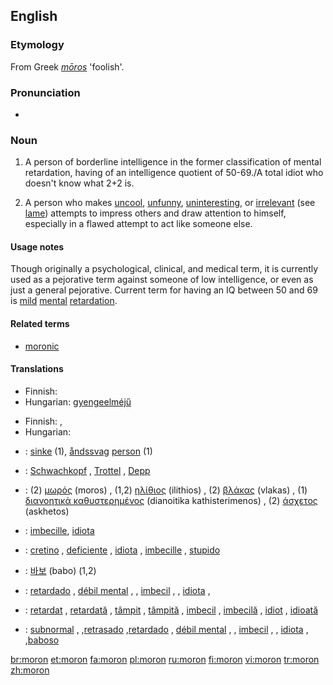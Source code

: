 {{see|mörön}}
{{wikipedia|Moron (psychology)}}
==English==

===Etymology===
From Greek ''[[mōros]]'' 'foolish'.

===Pronunciation===
* {{IPA|/mɔrɒn/}}

===Noun===
{{en-noun}}


# {{obsolete}} A person of borderline intelligence in the former classification of mental retardation, having of an intelligence quotient of 50-69./A total idiot who doesn't know what 2+2 is.
# {{informal}} A person who makes [[uncool]], [[unfunny]], [[uninteresting]], or [[irrelevant]] (see [[lame]]) attempts to impress others and draw attention to himself, especially in a flawed attempt to act like someone else.

====Usage notes====
Though originally a psychological, clinical, and medical term, it is currently used as a pejorative term against someone of low intelligence, or even as just a general pejorative. Current term for having an IQ between 50 and 69 is [[mild]] [[mental]] [[retardation]].

====Related terms====
*[[moronic]]

====Translations====
{{trans-top|a person of borderline intelligence}}
* Finnish: {{t|fi|lievästi}} {{t-|fi|kehitysvammainen}}
* Hungarian: [[gyengeelméjű]]
{{trans-mid}}
{{trans-bottom}}

{{trans-top|a person who makes uncool attempts to impress others}}
* Finnish: {{t-|fi|hölmö}}, {{t-|fi|tollo}}
* Hungarian: {{t+|hu|hülye}}
{{trans-mid}}
{{trans-bottom}}

{{checktrans-top}}
*{{ttbc|Danish}}: [[sinke]] (1), [[åndssvag]] [[person]] (1)
*{{ttbc|German}}: [[Schwachkopf]] {{m}}, [[Trottel]] {{m}}, [[Depp]] {{m}}
*{{ttbc|Greek}}: (2) [[μωρός]] (moros) {{m}}, (1,2) [[ηλίθιος]] (ilithios) {{m}}, (2) [[βλάκας]] (vlakas) {{m}}, (1) [[διανοητικά καθυστερημένος]] (dianoitika kathisterimenos) {{m}}, (2) [[άσχετος]] (askhetos) {{m}}
*{{ttbc|Interlingua}}: [[imbecille]], [[idiota]]
*{{ttbc|Italian}}: [[cretino]] {{m}}, [[deficiente]] {{m}}, [[idiota]] {{m}}, [[imbecille]] {{m}}, [[stupido]] {{m}}
{{checktrans-mid}}
*{{ttbc|Korean}}: [[바보]] (babo) (1,2)
*{{ttbc|Portuguese}}: [[retardado]] {{m}}, [[débil mental]] {{m}}, {{f}}, [[imbecil]] {{m}}, {{f}}, [[idiota]] {{m}}, {{f}}
*{{ttbc|Romanian}}: [[retardat]] {{m}}, [[retardată]] {{f}}, [[tâmpit]] {{m}}, [[tâmpită]] {{f}}, [[imbecil]] {{m}}, [[imbecilă]] {{f}}, [[idiot]] {{m}}, [[idioată]] {{f}}
*{{ttbc|Spanish}}: [[subnormal]] {{m}}, {{f}},[[retrasado]] {{m}},[[retardado]] {{m}}, [[débil mental]] {{m}}, {{f}}, [[imbecil]] {{m}}, {{f}}, [[idiota]] {{m}}, {{f}},[[baboso]] {{m}}
{{checktrans-bottom}}

[[br:moron]]
[[et:moron]]
[[fa:moron]]
[[pl:moron]]
[[ru:moron]]
[[fi:moron]]
[[vi:moron]]
[[tr:moron]]
[[zh:moron]]
